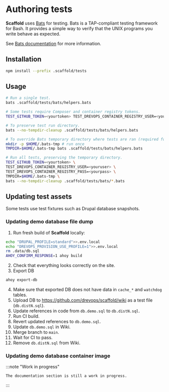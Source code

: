 # Authoring tests

**Scaffold** uses [Bats](https://github.com/bats-core/bats-core) for testing.
Bats is a TAP-compliant testing framework for Bash. It provides a simple way to
verify that the UNIX programs you write behave as expected.

See [Bats documentation](https://bats-core.readthedocs.io/) for more information.

## Installation

```bash
npm install --prefix .scaffold/tests
```

## Usage

```bash
# Run a single test.
bats .scaffold/tests/bats/helpers.bats

# Some tests require Composer and container registry tokens.
TEST_GITHUB_TOKEN=<yourtoken> TEST_DREVOPS_CONTAINER_REGISTRY_USER=<youruser> TEST_DREVOPS_CONTAINER_REGISTRY_PASS=<yourpass> bats .scaffold/tests/bats/workflow.smoke.bats

# To preserve test run directory.
bats --no-tempdir-cleanup .scaffold/tests/bats/helpers.bats

# To override Bats temporary directory where tests are ran (required for container tests).
mkdir -p $HOME/.bats-tmp # run once
TMPDIR=$HOME/.bats-tmp bats .scaffold/tests/bats/helpers.bats

# Run all tests, preserving the temporary directory.
TEST_GITHUB_TOKEN=<yourtoken> \
TEST_DREVOPS_CONTAINER_REGISTRY_USER=<youruser> \
TEST_DREVOPS_CONTAINER_REGISTRY_PASS=<yourpass> \
TMPDIR=$HOME/.bats-tmp \
bats --no-tempdir-cleanup .scaffold/tests/bats/*.bats
```

## Updating test assets

Some tests use test fixtures such as Drupal database snapshots.

### Updating demo database file dump

1. Run fresh build of **Scaffold** locally:
```bash
echo "DRUPAL_PROFILE=standard">>.env.local
echo "DREVOPS_PROVISION_USE_PROFILE=1">>.env.local
rm .data/db.sql
AHOY_CONFIRM_RESPONSE=1 ahoy build
```
2. Check that everything looks correctly on the site.
3. Export DB
```bash
ahoy export-db
```
4. Make sure that exported DB does not have data in `cache_*` and `watchdog` tables.
5. Upload DB to https://github.com/drevops/scaffold/wiki as a test file (`db.distN.sql`).
6. Update references in code from `db.demo.sql` to `db.distN.sql`.
7. Run CI build.
8. Revert updated references to `db.demo.sql`.
9. Update `db.demo.sql` in Wiki.
10. Merge branch to `main`.
11. Wait for CI to pass.
12. Remove `db.distN.sql` from Wiki.

### Updating demo database container image

:::note "Work in progress"

    The documentation section is still a work in progress.

:::
